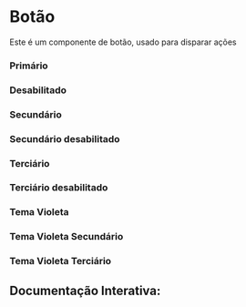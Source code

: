 
<Meta of={Story} />

# Botão

Este é um componente de botão, usado para disparar ações

### Primário
<Canvas of={Story.Primary} />

### Desabilitado
<Canvas of={Story.Disabled} />

### Secundário
<Canvas of={Story.Secondary} />

### Secundário desabilitado 
<Canvas of={Story.SecondaryDisabled} />

### Terciário
<Canvas of={Story.Tertiary} />

### Terciário desabilitado 
<Canvas of={Story.TertiaryDisabled} />

### Tema Violeta
<Canvas of={Story.Violet} />

### Tema Violeta Secundário
<Canvas of={Story.VioletSecondary} />

### Tema Violeta Terciário
<Canvas of={Story.VioletTertiary} />

## Documentação Interativa:
<Primary />
<Controls />